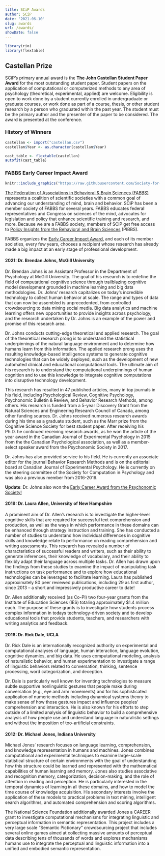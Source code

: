 ```yaml
---
title: SCiP Awards
author: SCiP
date: '2021-06-10'
slug: awards
url: /awards/
showDate: false
---
```


```r
library(rio)
library(flextable)
```

## Castellan Prize

SCiP's primary annual award is the **The John Castellan Student Paper Award** for the most outstanding student paper. Student papers on the application of computational or computerized methods to any area of psychology (theoretical, experimental, applied) are welcome. Eligibility is open to work done by a student currently enrolled in undergraduate or graduate courses, or work done as part of a course, thesis, or other student research by a person who graduated within the past year. The student must be the primary author and the presenter of the paper to be considered. The award is presented at the conference. 

### History of Winners

```r
castellan <- import("castellan.csv")
castellan$Year <- as.character(castellan$Year)

cast_table <- flextable(castellan)
autofit(cast_table)
```

### FABBS Early Career Impact Award

```r
knitr::include_graphics("https://raw.githubusercontent.com/Society-for-Computation-in-Psychology/Society-for-Computation-in-Psychology.github.io/master/files/imgs/fabbsbig.png")
```

[The Federation of Associations in Behavioral & Brain Sciences (FABBS)](https://fabbs.org/) represents a coalition of scientific societies with a common goal of advancing our understanding of mind, brain and behavior. SCiP has been a member society of FABBS for several years. FABBS educates federal representatives and Congress on sciences of the mind, advocates for legislation and policy that enhance scientific training and research, and more. Because we are a FABBS society, members of SCiP get free access to [Policy Insights from the Behavioral and Brain Sciences](https://journals.sagepub.com/home/bbs) (PIBBS).

FABBS organizes the [Early Career Impact Award](https://fabbs.org/honoring-our-scientists/impact-award-winners/), and each of its member societies, every few years, chooses a recipient whose research has already made a big impact at an early stage of professional development.

#### 2021: Dr. Brendan Johns, McGill University 

Dr. Brendan Johns is an Assistant Professor in the Department of Psychology at McGill University. The goal of his research is to redefine the field of computational cognitive science through trailblazing cognitive model development grounded in machine learning and big data methodologies. Dr. Johns’ research capitalizes on today’s incredible technology to collect human behavior at scale. The range and types of data that can now be assembled is unprecedented, from controlled crowdsourcing to data mining social media. Big data analytics and machine learning offers new opportunities to provide insights across psychology, and the research undertaken by Dr. Johns is an example of the power and promise of this research area.

Dr. Johns conducts cutting-edge theoretical and applied research. The goal of the theoretical research prong is to understand the statistical underpinnings of the natural language environment and to determine how humans learn from this information. The applied research prong uses the resulting knowledge-based intelligence systems to generate cognitive technologies that can be widely deployed, such as the development of new automated clinical and educational computational tools. The ultimate aim of his research is to understand the computational underpinnings of human cognition and to use this knowledge to integrate cognitive computations into disruptive technology development. 

This research has resulted in 47 published articles, many in top journals in his field, including Psychological Review, Cognitive Psychology, Psychonomic Bulletin & Review, and Behavior Research Methods, among others. His research is funded from a 5-year Discovery Grant from the Natural Sciences and Engineering Research Council of Canada, among other funding sources.  Dr. Johns received numerous research awards during his time as a graduate student, such as the Marr prize from the Cognitive Science Society for best student paper. After receiving his Ph.D. he continued receiving research awards, as he won the article of the year award in the Canadian Journal of Experimental Psychology in 2015 from the the Canadian Psychological association, as well as a member-select speaker award from the Psychonomic Society in 2017.

Dr. Johns has also provided service to his field. He is currently an associate editor for the journal Behavior Research Methods and is on the editorial board at Canadian Journal of Experimental Psychology. He is currently on the steering committee of the Society for Computation in Psychology and was also a previous member from 2016-2019.

**Update**: Dr. Johns also won the [Early Career Award from the Psychonomic Society!](https://www.psychonomic.org/page/early_career_award)

#### 2019: Dr. Laura Allen, University of New Hampshire

A prominent aim of Dr. Allen's research is to investigate the higher-level cognitive skills that are required for successful text comprehension and production, as well as the ways in which performance in these domains can be enhanced through strategy instruction and training. She has conducted a number of studies to understand how individual differences in cognitive skills and knowledge relate to performance on reading comprehension and writing assessments. This research has revealed a number of characteristics of successful readers and writers, such as their ability to generate inferences, their knowledge of vocabulary, and their ability to flexibly adapt their language across multiple tasks. Dr. Allen has drawn upon the findings from these studies to examine the impact of manipulating task instructions on task performance and to explore how educational technologies can be leveraged to facilitate learning. Laura has published approximately 80 peer reviewed publications, including 29 as first author, since 2013 -- a short and impressively productive career to date!

Dr. Allen additionally received (as Co-PI) two four-year grants from the Institute of Education Sciences (IES) totaling approximately $1.4 million each. The purpose of these grants is to investigate how students process complex information in todays technology-driven society and to develop educational tools that provide students, teachers, and researchers with writing analytics and feedback.

#### 2016: Dr. Rick Dale, UCLA

Dr. Rick Dale is an internationally recognized authority on experimental and computational analyses of language, human interaction, language evolution, cognitive dynamics, and big data. He uses computational modeling, analysis of naturalistic behavior, and human experimentation to investigate a range of linguistic behaviors related to conversation, thinking, sentence processing, word categorization, and deception.

Dr. Dale is particularly well known for inventing technologies to measure subtle supportive nonlinguistic gestures that people make during conversation (e.g., eye and arm movements) and for his sophisticated application of numeric methods including dynamical systems theory to make sense of how those gestures impact and influence peoples' comprehension and interaction. He is also known for his efforts to step outside of a limited analysis of linguistic behavior to build a comprehensive analysis of how people use and understand language in naturalistic settings and without the imposition of too-artificial constraints.

#### 2012: Dr. Michael Jones, Indiana University

Michael Jones' research focuses on language learning, comprehension, and knowledge representation in humans and machines. Jones combines computational and experimental techniques to examine large-scale statistical structure of certain environments with the goal of understanding how this structure could be learned and represented with the mathematical capabilities of human learning and memory. Jones also studies associative and recognition memory, categorization, decision-making, and the role of attention in reading and perception. He is particularly interested in the temporal dynamics of learning in all these domains, and how to model the time course of knowledge acquisition. His secondary interests involve the application of these models to practical problems in text mining, intelligent search algorithms, and automated comprehension and scoring algorithms.

The National Science Foundation additionally awarded Jones a CAREER grant to investigate computational mechanisms for integrating linguistic and perceptual information in semantic representation. This project includes a very large scale "Semantic Pictionary" crowdsourcing project that includes several online games aimed at collecting massive amounts of perceptual data describing tens of thousands of words and explores mechanisms humans use to integrate the perceptual and linguistic information into a unified and embodied semantic representation.

